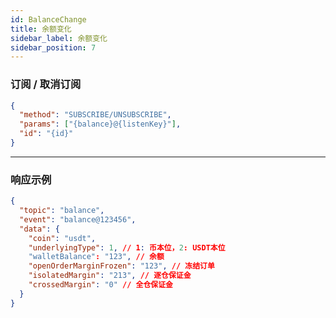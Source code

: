 ```yaml
---
id: BalanceChange
title: 余额变化
sidebar_label: 余额变化
sidebar_position: 7
---
```


### 订阅 / 取消订阅

```json title="订阅/取消订阅"
{
  "method": "SUBSCRIBE/UNSUBSCRIBE",
  "params": ["{balance}@{listenKey}"],
  "id": "{id}"
}
```

---

### 响应示例

```json title="响应"
{
  "topic": "balance",
  "event": "balance@123456",
  "data": {
    "coin": "usdt",
    "underlyingType": 1, // 1: 币本位，2: USDT本位
    "walletBalance": "123", // 余额
    "openOrderMarginFrozen": "123", // 冻结订单
    "isolatedMargin": "213", // 逐仓保证金
    "crossedMargin": "0" // 全仓保证金
  }
}
```
